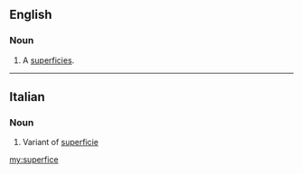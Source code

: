 ==English==

===Noun===
{{en-noun}}

# {{lb|en|obsolete}} A [[superficies]].
#: {{rfquotek|Dryden}}

{{Webster 1913}}

----

==Italian==

===Noun===
{{it-noun|f}}

# Variant of [[superficie]]

[[my:superfice]]